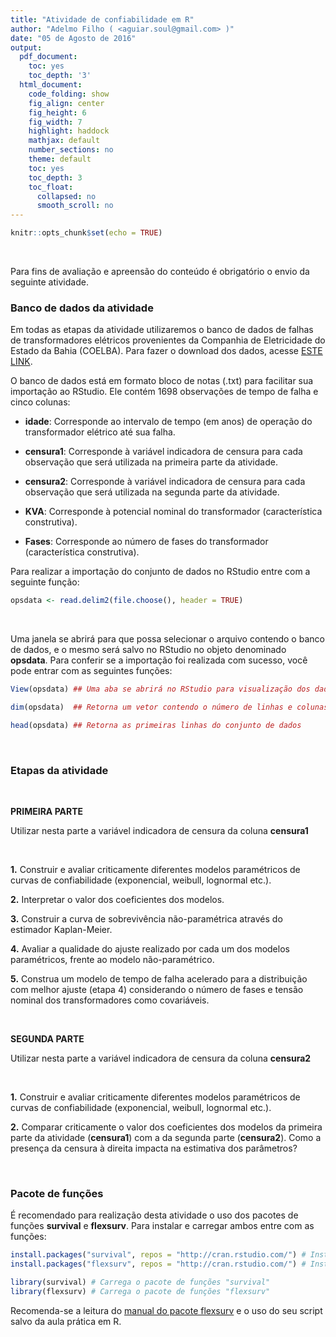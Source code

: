 ---
title: "Atividade de confiabilidade em R"
author: "Adelmo Filho ( <aguiar.soul@gmail.com> )"
date: "05 de Agosto de 2016"
output:
  pdf_document:
    toc: yes
    toc_depth: '3'
  html_document:
    code_folding: show
    fig_align: center
    fig_height: 6
    fig_width: 7
    highlight: haddock
    mathjax: default
    number_sections: no
    theme: default
    toc: yes
    toc_depth: 3
    toc_float:
      collapsed: no
      smooth_scroll: no
---

```{r setup, include=FALSE}
knitr::opts_chunk$set(echo = TRUE)
```

<br>

Para fins de avaliação e apreensão do conteúdo é obrigatório o envio da seguinte atividade.

### Banco de dados da atividade

Em todas as etapas da atividade utilizaremos o banco de dados de falhas de transformadores elétricos provenientes da Companhia de Eletricidade do Estado da Bahia (COELBA). Para fazer o download dos dados, acesse [ESTE LINK](https://www.dropbox.com/s/adrj8zrizs0dt77/opsdata.txt?dl=0).

O banco de dados está em formato bloco de notas (.txt) para facilitar sua importação ao RStudio. Ele contém 1698 observações de tempo de falha e cinco colunas:

- **idade**: Corresponde ao intervalo de tempo (em anos) de operação do transformador elétrico  até sua falha.

- **censura1**: Corresponde à variável indicadora de censura para cada observação que será utilizada na primeira parte da atividade.

- **censura2**: Corresponde à variável indicadora de censura para cada observação que será utilizada na segunda parte da atividade.

- **KVA**: Corresponde à potencial nominal do transformador (característica construtiva).

- **Fases**: Corresponde ao número de fases do transformador (característica construtiva).

Para realizar a importação do conjunto de dados no RStudio entre com a seguinte função:

```{r}
opsdata <- read.delim2(file.choose(), header = TRUE)
```

<br>

Uma janela se abrirá para que possa selecionar o arquivo contendo o banco de dados, e o mesmo será salvo no RStudio no objeto denominado **opsdata**. Para conferir se a importação foi realizada com sucesso, você pode entrar com as seguintes funções:

```{r}
View(opsdata) ## Uma aba se abrirá no RStudio para visualização dos dados

dim(opsdata)  ## Retorna um vetor contendo o número de linhas e colunas do conjunto de dados
```

```{r}
head(opsdata) ## Retorna as primeiras linhas do conjunto de dados
```

<br>

### Etapas da atividade

<br>

**PRIMEIRA PARTE**

Utilizar nesta parte a variável indicadora de censura da coluna **censura1**

<br>

**1.** Construir e avaliar criticamente diferentes modelos paramétricos de curvas de confiabilidade (exponencial, weibull, lognormal etc.).

**2.** Interpretar o valor dos coeficientes dos modelos.

**3.** Construir a curva de sobrevivência não-paramétrica através do estimador Kaplan-Meier.

**4.** Avaliar a qualidade do ajuste realizado por cada um dos modelos paramétricos, frente ao modelo não-paramétrico.

**5.** Construa um modelo de tempo de falha acelerado para a distribuição com melhor ajuste (etapa 4) considerando o número de fases e tensão nominal dos transformadores como covariáveis.

<br>

**SEGUNDA PARTE**

Utilizar nesta parte a variável indicadora de censura da coluna **censura2**

<br>

**1.** Construir e avaliar criticamente diferentes modelos paramétricos de curvas de confiabilidade (exponencial, weibull, lognormal etc.).

**2.** Comparar criticamente o valor dos coeficientes dos modelos da primeira parte da atividade (**censura1**) com a da segunda parte (**censura2**). Como a presença da censura à direita impacta na estimativa dos parâmetros?

<br>

### Pacote de funções

É recomendado para realização desta atividade o uso dos pacotes de funções **survival** e **flexsurv**. Para instalar e carregar ambos entre com as funções:

```{r, message=FALSE, warning=FALSE, results='hide', eval=FALSE}
install.packages("survival", repos = "http://cran.rstudio.com/") # Instala o pacote "survival"
install.packages("flexsurv", repos = "http://cran.rstudio.com/") # Instala o pacote "flexsurv"

library(survival) # Carrega o pacote de funções "survival"
library(flexsurv) # Carrega o pacote de funções "flexsurv"
```

Recomenda-se a leitura do  [manual do pacote flexsurv](https://cran.r-project.org/web/packages/flexsurv/vignettes/flexsurv.pdf) e o uso do seu script salvo da aula prática em R.